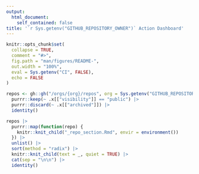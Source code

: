```yaml
---
output: 
  html_document:
    self_contained: false
title: '`r Sys.getenv("GITHUB_REPOSITORY_OWNER")` Action Dashboard'
---
```


```r
knitr::opts_chunk$set(
  collapse = TRUE,
  comment = "#>",
  fig.path = "man/figures/README-",
  out.width = "100%",
  eval = Sys.getenv("CI", FALSE),
  echo = FALSE
)
```

```r
repos <- gh::gh("/orgs/{org}/repos", org = Sys.getenv("GITHUB_REPOSITORY_OWNER")) |>
  purrr::keep(~ .x[["visibility"]] == "public") |> 
  purrr::discard(~ .x[["archived"]]) |> 
  identity()
```

```r
repos |> 
  purrr::map(function(repo) {
    knitr::knit_child("_repo_section.Rmd", envir = environment())
  }) |> 
  unlist() |> 
  sort(method = "radix") |> 
  knitr::knit_child(text = _, quiet = TRUE) |> 
  cat(sep = "\n\n") |> 
  identity()
```
